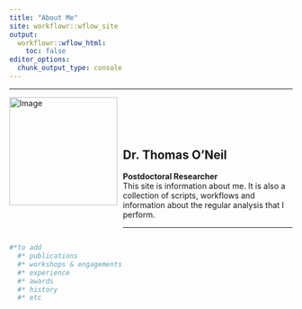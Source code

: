 ```yaml
---
title: "About Me"
site: workflowr::wflow_site
output:
  workflowr::wflow_html:
    toc: false
editor_options:
  chunk_output_type: console
---
```




***  

<div style="text-align: left;">
  <img src="assets/headshot.jpg" alt="Image" style="width: 2in; float: left; margin-right: 10px;">
  <div style="overflow: hidden; padding-top: 12%;">

## Dr. Thomas O'Neil

**Postdoctoral Researcher**  
This site is information about me. It is also a collection of scripts, workflows and information about the regular analysis that I perform. 

  <hr>
  </div>

```r
#*to add
  #* publications
  #* workshops & engagements
  #* experience
  #* awards
  #* history
  #* etc
```

